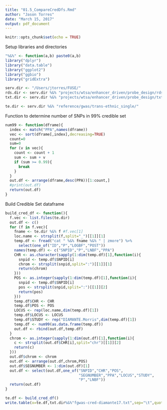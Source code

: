 ```yaml
---
title: "01.5_CompareCredDfs.Rmd"
author: "Jason Torres"
date: "March 15, 2017"
output: pdf_document
---
```


```r
knitr::opts_chunk$set(echo = TRUE)
```

Setup libraries and directories 

```r
"%&%" <- function(a,b) paste0(a,b) 
library("dplyr")
library("data.table")
library("ggplot2")
library("ggbio")
library("gridExtra")

serv.dir <- "/Users/jtorres/FUSE/"
rds.dir <- serv.dir %&% "projects/wtsa/enhancer_driven/probe_design/rds/"
txt.dir <- serv.dir %&% "projects/wtsa/enhancer_driven/probe_design/txt/"

te.dir <- serv.dir %&% "reference/gwas/trans-ethnic_single/"

```

Function to determine number of SNPs in 99% credible set 

```r

num99 <- function(dframe){
  index <- match("PPA",names(dframe))
  vec <- sort(dframe[,index],decreasing=TRUE)
  count=0
  sum=0
  for (v in vec){
    count <- count + 1
    sum <- sum + v
    if (sum >= 0.99){
      break
    }
  }
  out.df <- arrange(dframe,desc(PPA))[1:count,]
  #print(out.df)
  return(out.df)
}

```



Build Credible Set dataframe 

```r

build_cred_df <- function(){
  f.vec <- list.files(te.dir)
  out.df <- c() 
  for (f in f.vec){
    fname <- te.dir %&% f #f.vec[1]
    loc.name <- strsplit(f,split="_")[[1]][1]
    temp.df <- fread("cat " %&% fname %&% " | zmore") %>% 
      select(one_of("ID","P","LOGBF","POST")) 
    names(temp.df) <- c("SNPID","P","LNBF","PPA")
    CHR <- as.character(sapply(1:dim(temp.df)[1],function(i){
      snpid <- temp.df$SNPID[i]
      chrom <- strsplit(snpid,split=":")[[1]][1]
      return(chrom)
    }))
    POS <- as.integer(sapply(1:dim(temp.df)[1],function(i){
      snpid <- temp.df$SNPID[i]
      pos <- strsplit(snpid,split=":")[[1]][2]
      return(pos)
    }))
    temp.df$CHR <- CHR
    temp.df$POS <- POS 
    LOCUS <- rep(loc.name,dim(temp.df)[1])
    temp.df$LOCUS <- LOCUS
    temp.df$STUDY <- rep("DIAMANTE.Morris",dim(temp.df)[1])
    temp.df <- num99(as.data.frame(temp.df))
    out.df <- rbind(out.df,temp.df)
  }
  chrom <- as.integer(sapply(1:dim(out.df)[1],function(i){
    c <- strsplit(out.df$CHR[i],split="chr")[[1]][2]
    return(c)
  }))
  out.df$chrom <- chrom
  out.df <- arrange(out.df,chrom,POS)
  out.df$SEGNUMBER <- 1:dim(out.df)[1] 
  out.df <- select(out.df,one_of("SNPID","CHR","POS",
                                 "SEGNUMBER","PPA","LOCUS","STUDY",
                                 "P","LNBF"))
  return(out.df)
}

te.df <- build_cred_df()
write.table(x=te.df,txt.dir%&%"fgwas-cred-diamante17.txt",sep="\t",quote=FALSE,row.names=F)

```









